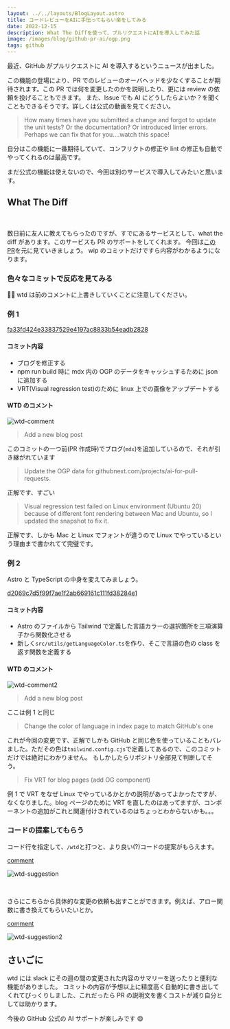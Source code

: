 ```yaml
---
layout: ../../layouts/BlogLayout.astro
title: コードレビューをAIに手伝ってもらい楽をしてみる
date: 2022-12-15
description: What The Diffを使って、プルリクエストにAIを導入してみた話
image: /images/blog/github-pr-ai/ogp.png
tags: github
---
```



最近、GitHub がプルリクエストに AI を導入するというニュースが出ました。

<OG url="https://githubnext.com/projects/ai-for-pull-requests/" />

この機能の登場により、PR でのレビューのオーバヘッドを少なくすることが期待されます。この PR では何を変更したのかを説明したり、更には review の依頼を投げることもできます。
また、Issue でも AI にどうしたらよいか？を聞くこともできるそうです。詳しくは公式の動画を見てください。

> How many times have you submitted a change and forgot to update the unit tests? Or the documentation? Or introduced linter errors. Perhaps we can fix that for you….watch this space!

自分はこの機能に一番期待していて、コンフリクトの修正や lint の修正も自動でやってくれるのは最高です。

まだ公式の機能は使えないので、今回は別のサービスで導入してみたいと思います。

## What The Diff

<br />

<OG url="https://whatthediff.ai/" />

数日前に友人に教えてもらったのですが、すでにあるサービスとして、what the diff があります。このサービスも PR のサポートをしてくれます。 今回は[この PR](https://github.com/hiroppy/site/pull/515)を元に見ていきましょう。
wip のコミットだけですら内容がわかるようになります。

### 色々なコミットで反応を見てみる

👷‍♀️ wtd は前のコメントに上書きしていくことに注意してください。

### 例 1

[fa33fd424e33837529e4197ac8833b54eadb2828](https://github.com/hiroppy/site/pull/515/commits/fa33fd424e33837529e4197ac8833b54eadb2828)

#### コミット内容

- ブログを修正する
- npm run build 時に mdx 内の OGP のデータをキャッシュするために json に追加する
- VRT(Visual regression test)のために linux 上での画像をアップデートする

#### WTD のコメント

![wtd-comment](/images/blog/github-pr-ai/wtd-comment.png)

> Add a new blog post

このコミットの一つ前(PR 作成時)でブログ(`mdx`)を追加しているので、それが引き継がれています

> Update the OGP data for githubnext.com/projects/ai-for-pull-requests.

正解です、すごい

> Visual regression test failed on Linux environment (Ubuntu 20) because of different font rendering between Mac and Ubuntu, so I updated the snapshot to fix it.

正解です、しかも Mac と Linux でフォントが違うので Linux でやっているという理由まで書かれてて完璧です。

### 例 2

Astro と TypeScript の中身を変えてみましょう。

[d2069c7d5f99f7ae1f2ab669161c111fd38284e1](https://github.com/hiroppy/site/pull/515/commits/d2069c7d5f99f7ae1f2ab669161c111fd38284e1)

#### コミット内容

- Astro のファイルから Tailwind で定義した言語カラーの選択箇所を三項演算子から関数化させる
- 新しく`src/utils/getLanguageColor.ts`を作り、そこで言語の色の class を返す関数を定義する

#### WTD のコメント

![wtd-comment2](/images/blog/github-pr-ai/wtd-comment2.png)

> Add a new blog post

ここは例 1 と同じ

> Change the color of language in index page to match GitHub's one

これが今回の変更です、正解でしかも GitHub と同じ色を使っていることもバレました。ただその色は`tailwind.config.cjs`で定義してあるので、このコミットだけでは絶対にわかりません。
もしかしたらリポジトリ全部見て判断してそう。

> Fix VRT for blog pages (add OG component)

例 1 で VRT をなぜ Linux でやっているかとかの説明があってよかったですが、なくなりました。blog ページのために VRT を直したのはあってますが、コンポーネントの追加がこれと関連付けされているのはちょっとわからないかも。。。

### コードの提案してもらう

コード行を指定して、`/wtd`と打つと、より良い(?)コードの提案がもらえます。

[comment](https://github.com/hiroppy/site/pull/515/files#r1049536996)

![wtd-suggestion](/images/blog/github-pr-ai/wtd-suggestion.png)

<br />

さらにこちらから具体的な変更の依頼も出すことができます。例えば、アロー関数に書き換えてもらいたいとか。

[comment](https://github.com/hiroppy/site/pull/515/files#r1049538666)

![wtd-suggestion2](/images/blog/github-pr-ai/wtd-suggestion2.png)

## さいごに

wtd には slack にその週の間の変更された内容のサマリーを送ったりと便利な機能がありました。
コミットの内容が予想以上に精度高く自動的に書き出してくれてびっくりしました、これだったら PR の説明文を書くコストが減り自分としては助かります。

今後の GitHub 公式の AI サポートが楽しみです 😄

